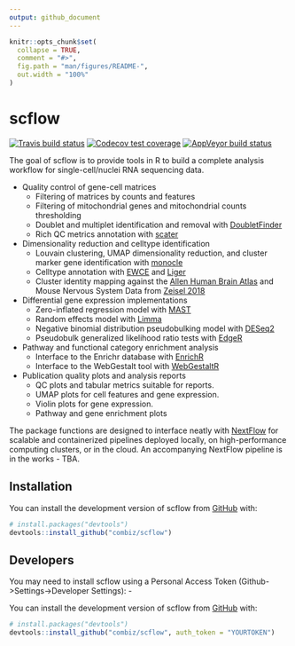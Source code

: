 ```yaml
---
output: github_document
---
```


<!-- README.md is generated from README.Rmd. Please edit that file -->

```r
knitr::opts_chunk$set(
  collapse = TRUE,
  comment = "#>",
  fig.path = "man/figures/README-",
  out.width = "100%"
)
```
# scflow

<!-- badges: start -->
[![Travis build status](https://travis-ci.org/combiz/scflow.svg?branch=master)](https://travis-ci.org/combiz/scflow)
[![Codecov test coverage](https://codecov.io/gh/combiz/scflow/branch/master/graph/badge.svg)](https://codecov.io/gh/combiz/scflow?branch=master)
[![AppVeyor build status](https://ci.appveyor.com/api/projects/status/github/combiz/scflow?branch=master&svg=true)](https://ci.appveyor.com/project/combiz/scflow)
<!-- badges: end -->

The goal of scflow is to provide tools in R to build a complete analysis workflow for single-cell/nuclei RNA sequencing data.

* Quality control of gene-cell matrices
  - Filtering of matrices by counts and features
  - Filtering of mitochondrial genes and mitochondrial counts thresholding
  - Doublet and multiplet identification and removal with [DoubletFinder](https://github.com/chris-mcginnis-ucsf/DoubletFinder)
  - Rich QC metrics annotation with [scater](https://github.com/davismcc/scater)
  
* Dimensionality reduction and celltype identification
  - Louvain clustering, UMAP dimensionality reduction, and cluster marker gene identification with [monocle](https://github.com/cole-trapnell-lab/monocle-release)
  - Celltype annotation with [EWCE](https://github.com/NathanSkene/EWCE) and [Liger](https://github.com/MacoskoLab/liger)
  - Cluster identity mapping against the [Allen Human Brain Atlas](https://www.brain-map.org) and Mouse Nervous System Data from [Zeisel 2018](https://doi.org/10.1016/j.cell.2018.06.021)
  
* Differential gene expression implementations
  - Zero-inflated regression model with [MAST](https://github.com/RGLab/MAST)
  - Random effects model with [Limma](https://github.com/cran/limma)
  - Negative binomial distribution pseudobulking model with [DESeq2](https://github.com/mikelove/DESeq2)
  - Pseudobulk generalized likelihood ratio tests with [EdgeR](https://github.com/StoreyLab/edge)
  
* Pathway and functional category enrichment analysis
  - Interface to the Enrichr database with [EnrichR](https://github.com/cran/enrichR)
  - Interface to the WebGestalt tool with [WebGestaltR](http://www.webgestalt.org/)
 
* Publication quality plots and analysis reports
  - QC plots and tabular metrics suitable for reports.
  - UMAP plots for cell features and gene expression.
  - Violin plots for gene expression.
  - Pathway and gene enrichment plots
 
The package functions are designed to interface neatly with [NextFlow](https://www.nextflow.io/) for scalable and containerized pipelines deployed locally, on high-performance computing clusters, or in the cloud.  An accompanying NextFlow pipeline is in the works - TBA.


## Installation

You can install the development version of scflow from [GitHub](https://github.com/) with:

``` r
# install.packages("devtools")
devtools::install_github("combiz/scflow")
```

## Developers

You may need to install scflow using a Personal Access Token (Github->Settings->Developer Settings): -

You can install the development version of scflow from [GitHub](https://github.com/) with:

``` r
# install.packages("devtools")
devtools::install_github("combiz/scflow", auth_token = "YOURTOKEN")
```


